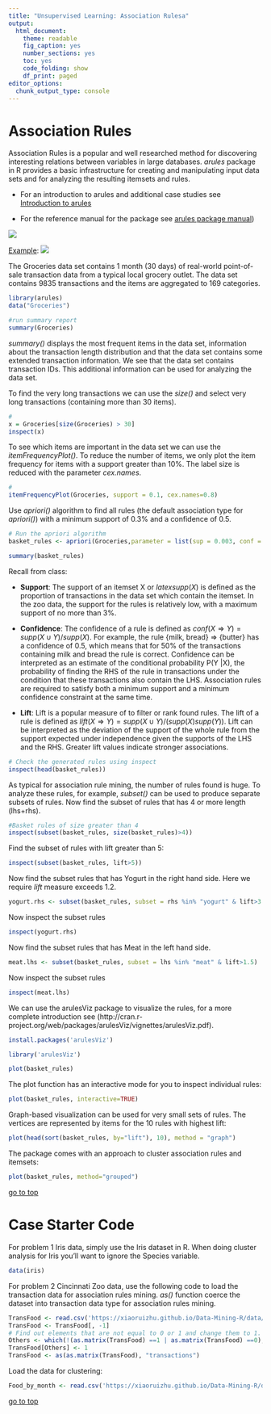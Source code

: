```yaml
---
title: "Unsupervised Learning: Association Rulesa"
output: 
  html_document: 
    theme: readable
    fig_caption: yes
    number_sections: yes
    toc: yes
    code_folding: show
    df_print: paged
editor_options: 
  chunk_output_type: console
---
```


# Association Rules

<a id="arules"></a>

Association Rules is a popular and well researched method for discovering interesting relations between variables in large databases. *arules* package in R provides a basic infrastructure for creating and manipulating input data sets and for analyzing the resulting itemsets and rules. 

- For an introduction to arules and additional case studies see [Introduction to arules](http://cran.r-project.org/web/packages/arules/vignettes/arules.pdf)

- For the reference manual for the package see [arules package manual](http://cran.r-project.org/web/packages/arules/arules.pdf))

![](figure/AR_1.png)

[Example](https://www.saedsayad.com/association_rules.htm): 
![](figure/AR_2.png) 

The Groceries data set contains 1 month (30 days) of real-world point-of-sale transaction data from a typical local grocery outlet. The data set contains 9835 transactions and the items are aggregated to 169 categories.
```r
library(arules)
data("Groceries")
```

```r
#run summary report
summary(Groceries)
```
 *summary()* displays the most frequent items in the data set, information about the transaction length distribution and that the data set contains some extended transaction information.
We see that the data set contains transaction IDs. This additional information can be used for analyzing the data
set. 

To find the very long transactions we can use the *size()* and select very long transactions (containing more than 30 items).

```r
#
x = Groceries[size(Groceries) > 30]
inspect(x)
```

To see which items are important in the data set we can use the *itemFrequencyPlot()*. To reduce the number of items, we only plot the item frequency for items with a support greater than 10%. The label size is reduced with the parameter *cex.names*.

```r
#
itemFrequencyPlot(Groceries, support = 0.1, cex.names=0.8)
```


Use *apriori()* algorithm to find all rules (the default association type for
*apriori()*) with a minimum support of 0.3% and a confidence of 0.5.
```r
# Run the apriori algorithm
basket_rules <- apriori(Groceries,parameter = list(sup = 0.003, conf = 0.5,target="rules"))

summary(basket_rules)
```
Recall from class:

- **Support**: The support of an itemset X or $latex supp(X)$ is defined as the proportion of transactions in the data set which contain the itemset. In the zoo data, the support for the rules is relatively low, with a maximum support of no more than 3%. 

- **Confidence**: The confidence of a rule is defined as $conf( X\Rightarrow Y) = supp( X \cup Y )/supp(X)$. For example, the rule {milk, bread} $\Rightarrow$ {butter} has a confidence of 0.5, which means that for 50% of the transactions containing milk and bread the rule is correct. Confidence can be interpreted as an estimate of the conditional probability P(Y |X), the probability of finding the RHS of the rule in transactions under the condition that these transactions also contain the LHS. Association rules are required to satisfy both a minimum support and a minimum confidence constraint at the same time.

- **Lift**: Lift is a popular measure of to filter or rank found rules. The lift of a rule is defined as $lift(X \Rightarrow Y ) = supp(X \cup Y )/(supp(X)supp(Y ))$. Lift can be interpreted as the deviation of the support of the whole rule from the support expected under independence given the supports of the LHS and the RHS. Greater lift values indicate stronger associations.

```r
# Check the generated rules using inspect
inspect(head(basket_rules))
```

As typical for association rule mining, the number of rules found is huge. To analyze these rules, for example, *subset()* can be used to produce separate subsets of rules. Now find the subset of rules that has 4 or more length (lhs+rhs).
```r
#Basket rules of size greater than 4
inspect(subset(basket_rules, size(basket_rules)>4))
```

Find the subset of rules with lift greater than 5:
```r
inspect(subset(basket_rules, lift>5))
```


Now find the subset rules that has Yogurt in the right hand side. Here we require *lift* measure exceeds 1.2.
```r
yogurt.rhs <- subset(basket_rules, subset = rhs %in% "yogurt" & lift>3.5)
```
Now inspect the subset rules
```r
inspect(yogurt.rhs)
```

Now find the subset rules that has Meat in the left hand side.
```r
meat.lhs <- subset(basket_rules, subset = lhs %in% "meat" & lift>1.5)
```
Now inspect the subset rules
```r
inspect(meat.lhs)
```

We can use the arulesViz package to visualize the rules, for a more complete introduction see (http://cran.r-project.org/web/packages/arulesViz/vignettes/arulesViz.pdf).

```r
install.packages('arulesViz')
```

```r
library('arulesViz')
```

```r
plot(basket_rules)
```

The plot function has an interactive mode for you to inspect individual rules:
```r
plot(basket_rules, interactive=TRUE)
```

Graph-based visualization can be used for very small sets of rules. The vertices are represented by items for the 10 rules with highest lift:
```r
plot(head(sort(basket_rules, by="lift"), 10), method = "graph")
```

The package comes with an approach to cluster association rules and itemsets:
```r
plot(basket_rules, method="grouped")
```


[go to top](#header)

# Case Starter Code

<a id="case4"></a>

For problem 1 Iris data, simply use the Iris dataset in R. When doing cluster analysis for Iris you'll want to ignore the Species variable.

```r
data(iris)
```

For problem 2 Cincinnati Zoo data, use the following code to load the transaction data for association rules mining. *as()* function coerce the dataset into transaction data type for association rules mining.

```r
TransFood <- read.csv('https://xiaoruizhu.github.io/Data-Mining-R/data/food_4_association.csv')
TransFood <- TransFood[, -1]
# Find out elements that are not equal to 0 or 1 and change them to 1.
Others <- which(!(as.matrix(TransFood) ==1 | as.matrix(TransFood) ==0), arr.ind=T )
TransFood[Others] <- 1
TransFood <- as(as.matrix(TransFood), "transactions")
```
Load the data for clustering:
```r
Food_by_month <- read.csv('https://xiaoruizhu.github.io/Data-Mining-R/data/qry_Food_by_Month.csv')
```

[go to top](#header)
